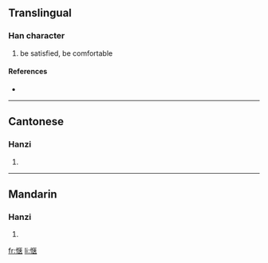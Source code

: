 {{see|愜}}
==Translingual==

===Han character===
{{Han char|rn=61|rad=心|as=08|sn=11|four=|canj=心尸大廿 (PSKT)}}

# be satisfied, be comfortable

====References====
* {{Han ref|kx=0392.181|hdz=42313.020|uh=60EC|ud=24812}}

----

==Cantonese==

===Hanzi===
{{yue-hanzi|jyut=|y=hip3}}

# {{defn|Cantonese}}

----

==Mandarin==

===Hanzi===
{{cmn-hanzi|tra=愜|pin=[[qiè]] ([[qie4]])|wg=ch'ieh<sup>4</sup>}}

# {{defn|Mandarin}}

[[fr:惬]]
[[li:惬]]
